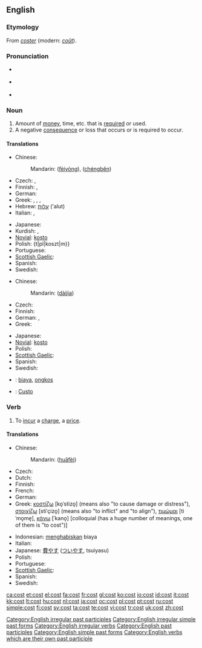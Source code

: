 ==English==

{{rank|week|stone|tree|781|cost|value|cast|speaking}}

===Etymology===
From {{etyl|fro}} ''[[coster]]'' (modern: ''[[coût]]'').

===Pronunciation===
* {{a|RP}} {{IPA|/kɒst/}}
* {{a|US}} {{IPA|/kɔst/}}
* {{audio|en-us-cost.ogg|Audio (US)}}
*: {{rhymes|ɒst}}

===Noun===
{{wikipedia}}
{{en-noun}}

# Amount of [[money]], time, etc. that is [[required]] or used.
# A negative [[consequence]] or loss that occurs or is required to occur.

====Translations====
{{trans-top|amount of money, time, etc.}}
* Chinese:
*: Mandarin: {{zh-ts|費用|费用}} ([[fèi]][[yòng]]), {{zh-ts|成本|成本}} ([[chéng]][[běn]])
* Czech: {{t-|cs|náklad|m}}, {{t+|cs|cena|f}}
* Finnish: {{t+|fi|hinta}}, {{t+|fi|kustannus}}
* German: {{t+|de|Kosten|f|p}}
* Greek: {{t+|el|κόστος|n|tr=kóstos|sc=Grek}}, {{t+|el|δαπάνη|f|tr=dapáni|sc=Grek}}, {{t+|el|τίμημα|n|tr=tímima|sc=Grek}}, {{t+|el|αντίτιμο|n|tr=antítimo|sc=Grek}}
* Hebrew: [[עלות]] ('alut) {{f}}
* Italian: {{t+|it|costo|m}}, {{t+|it|spesa|f}}
{{trans-mid}}
* Japanese: {{t+|ja|費用|tr=[[ひよう]], hiyō|sc=Jpan}}
* Kurdish: {{KUchar|[[به‌ها]]}}, {{KUchar|[[نرخ]]}}
* [[Novial]]: [[kosto]]
* Polish: {t|pl|koszt|m}}
* Portuguese: {{t+|pt|custo|m}}
* [[Scottish Gaelic]]: {{t-|gd|cosgais|f|xs=Scottish Gaelic}}
* Spanish: {{t+|es|costo|m}}
* Swedish: {{t+|sv|kostnad|c}}
{{trans-bottom}}

{{trans-top|negative consequence or loss}}
* Chinese:
*: Mandarin: {{zh-ts|代價|代价}} ([[dài]][[jìa]])
* Czech: {{t+|cs|cena|f}}
* Finnish: {{t+|fi|hinta}}
* German: {{t+|de|Verlust|m}}, {{t+|de|Ausgaben|f}}
* Greek: {{t+|el|κόστος|n|tr=kóstos|sc=Grek}}
{{trans-mid}}
* Japanese: {{t|ja|代償|tr=[[だいしょう]], daishō|sc=Jpan}}
* [[Novial]]: [[kosto]]
* Polish: {{t|pl|cena|f}}
* [[Scottish Gaelic]]: {{t-|gd|cosgais|f|xs=Scottish Gaelic}}
* Spanish: {{t+|es|costo|m}}
* Swedish: {{t+|sv|kostnad|c}}
{{trans-bottom}}

{{checktrans-top}}
* {{ttbc|Indonesian}}: [[biaya]], [[ongkos]]
* {{ttbc|Portuguese}}: [[Custo]]
{{trans-bottom}}

===Verb===
{{en-verb|costs|costing|cost}}

# To [[incur]] a [[charge]], a [[price]].

====Translations====
{{trans-top|to incur a charge, a price}}
* Chinese:
*: Mandarin: {{zh-ts|花費|花费}} ([[huā]][[fèi]])
* Czech: {{t+|cs|stát}}
* Dutch: {{t+|nl|kosten}}
* Finnish: {{t+|fi|maksaa}}
* French: {{t+|fr|coûter}}
* German: {{t+|de|kosten}}
* Greek: [[κοστίζω]] [ko̞ˈstizo̞] (means also "to cause damage or distress"), [[στοιχίζω]] [stiˈçizo̞] (means also "to inflict" and "to align"), [[τιμώμαι]] [tiˈmo̞me̞], [[κάνω]] [ˈkano̞] [colloquial (has a huge number of meanings, one of them is "to cost")]
{{trans-mid}}
* Indonesian: [[habis|menghabiskan]] biaya
* Italian: {{t+|it|costare}}
* Japanese: [[費やす]] ([[ついやす]], tsuiyasu)
* Polish: {{t+|pl|kosztować}}
* Portuguese: {{t+|pt|custar}}
* [[Scottish Gaelic]]: {{t-|gd|cosg|xs=Scottish Gaelic}}
* Spanish: {{t-|es|costar}}
* Swedish: {{t+|sv|kosta|c}}
{{trans-bottom}}

[[Category:English irregular past participles]]
[[Category:English irregular simple past forms]]
[[Category:English irregular verbs]]
[[Category:English past participles]]
[[Category:English simple past forms]]
[[Category:English verbs which are their own past participle]]

[[ca:cost]]
[[et:cost]]
[[el:cost]]
[[fa:cost]]
[[fr:cost]]
[[gl:cost]]
[[ko:cost]]
[[io:cost]]
[[id:cost]]
[[it:cost]]
[[kk:cost]]
[[lt:cost]]
[[hu:cost]]
[[nl:cost]]
[[ja:cost]]
[[oc:cost]]
[[pl:cost]]
[[pt:cost]]
[[ru:cost]]
[[simple:cost]]
[[fi:cost]]
[[sv:cost]]
[[ta:cost]]
[[te:cost]]
[[vi:cost]]
[[tr:cost]]
[[uk:cost]]
[[zh:cost]]